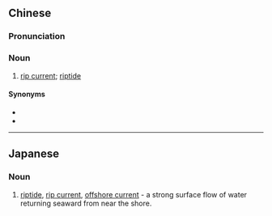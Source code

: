{{also|离岸流}}
==Chinese==
{{zh-forms|s=离岸流|type=21}}

===Pronunciation===
{{zh-pron
|m=lí'ànliú
|c=lei4 ngon6 lau4
|cat=n
}}

===Noun===
{{zh-noun}}

# [[rip current]]; [[riptide]]

====Synonyms====
* {{zh-l|激流}}
* {{zh-l|退潮流}}

----

==Japanese==
{{ja-kanjitab|り|がん|りゅう|yomi=on}}

===Noun===
{{ja-noun|りがんりゅう}}

# [[riptide]], [[rip current]], [[offshore current]] - a strong surface flow of water returning seaward from near the shore.